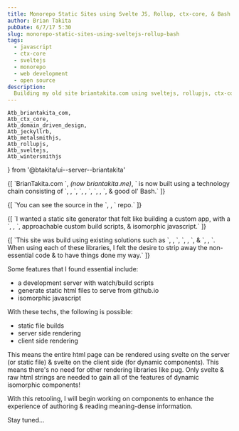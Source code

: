 ```yaml
---
title: Monorepo Static Sites using Svelte JS, Rollup, ctx-core, & Bash
author: Brian Takita
pubDate: 6/7/17 5:30
slug: monorepo-static-sites-using-sveltejs-rollup-bash
tags:
  - javascript
  - ctx-core
  - sveltejs
  - monorepo
  - web development
  - open source
description:
  Building my old site briantakita.com using sveltejs, rollupjs, ctx-core, bash
---
```

	Atb_briantakita_com,
	Atb_ctx_core,
	Atb_domain_driven_design,
	Atb_jeckyllrb,
	Atb_metalsmithjs,
	Atb_rollupjs,
	Atb_sveltejs,
	Atb_wintersmithjs
} from '@btakita/ui--server--briantakita'

<p>
	{[
		`BrianTakita.com `,
		<em>(now briantakita.me)</em>,
		` is now built using a technology chain consisting of `,
		<Atb_sveltejs/>,
		`, `,
		<Atb_rollupjs/>,
		`, `,
		<Atb_ctx_core/>,
		`, & good ol' Bash.`
	]}
</p>
<p>
	{[
		`You can see the source in the `,
		<Atb_briantakita_com/>,
		` repo.`
	]}
</p>
<p>
	{[
		`I wanted a static site generator that felt like building a custom app, with a `,
		<Atb_domain_driven_design/>,
		`, approachable custom build scripts, & isomorphic javascript.`
	]}
</p>
<p>
	{[
		`This site was build using existing solutions such as `,
		<Atb_jeckyllrb/>,
		`, `,
		<Atb_wintersmithjs/>,
		`, & `,
		<Atb_metalsmithjs/>,
		`. When using each of these libraries, I felt the desire to strip away the non-essential code & to have things
		done my way.`
	]}
</p>

Some features that I found essential include:

* a development server with watch/build scripts
* generate static html files to serve from github.io
* isomorphic javascript

With these techs, the following is possible:

* static file builds
* server side rendering
* client side rendering

This means the entire html page can be rendered using svelte on the server (or static file) & svelte on the client
side (for dynamic components). This means there's no need for other rendering libraries like pug. Only svelte & raw
html strings are needed to gain all of the features of dynamic isomorphic components!

With this retooling, I will begin working on components to enhance the experience of authoring & reading
meaning-dense information.

Stay tuned&hellip;
